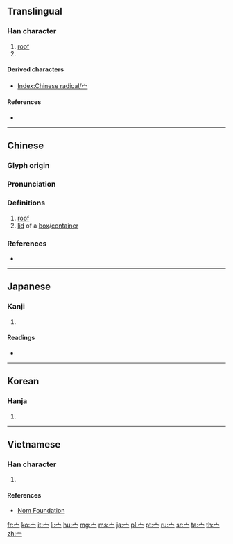 {{character info/new}}
{{also|冖|亠}}
==Translingual==
{{stroke order|type=animate}}

===Han character===
{{Han char|rn=40|rad=宀|as=00|sn=3|four=|canj=IB,XIB}}

# [[roof]]
# {{mul-kangxi radical-def}}

====Derived characters====
* [[Index:Chinese radical/宀]]

====References====
* {{Han ref|kx=0281.110|dkj=07054|dj=0551.110|hdz=20909.130|uh=5B80|ud=23424}}

----

==Chinese==
{{zh-forms}}
{{zh-wp|zh:宀部}}

===Glyph origin===
{{Han etym}}

===Pronunciation===
{{zh-pron
|m=mián
|c=min4
|mn=biân/bô͘
|mc=y
|oc=y
|cat=
|m_note=寶蓋頭/宝盖头 when used as a component
}}

===Definitions===
{{zh-hanzi}}

# [[roof]]
# [[lid]] of a [[box]]/[[container]]

===References===
* {{R:twedu|C02462}}

----

==Japanese==

===Kanji===
{{ja-kanji|grade=9|rs=宀00宀}}

# {{defn|lang=ja|sort=宀00}}

====Readings====
* {{ja-readings|on=[[べん]] (ben), [[めん]] (men)|kun=[[やね]] (yane), [[いえ]] (ie)}}

----

==Korean==

===Hanja===
{{ko-hanja|hangeul=면|rv=myeon|mr=myŏn|y=myen|eumhun=집|ehrv=jip}}

# {{defn|lang=ko|sort=宀00}}

----

==Vietnamese==

===Han character===
{{vi-hantu|[[miên]]|rs=宀00}}

# {{defn|lang=vi|sort=宀00}}

====References====
* [http://nomfoundation.org/common/nom_details.php?codepoint=5b80 Nom Foundation]

[[Category:CJKV radicals| ]]

[[fr:宀]]
[[ko:宀]]
[[it:宀]]
[[li:宀]]
[[hu:宀]]
[[mg:宀]]
[[ms:宀]]
[[ja:宀]]
[[pl:宀]]
[[pt:宀]]
[[ru:宀]]
[[sr:宀]]
[[ta:宀]]
[[th:宀]]
[[zh:宀]]